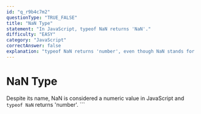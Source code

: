 ```yaml
---
id: "q_r9b4c7m2"
questionType: "TRUE_FALSE"
title: "NaN Type"
statement: "In JavaScript, typeof NaN returns 'NaN'."
difficulty: "EASY"
category: "JavaScript"
correctAnswer: false
explanation: "typeof NaN returns 'number', even though NaN stands for 'Not a Number'."
---
```


# NaN Type

Despite its name, NaN is considered a numeric value in JavaScript and `typeof NaN` returns 'number'.
\`\`\`
